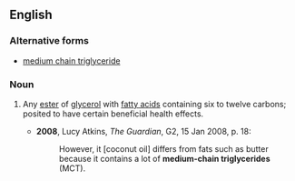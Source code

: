 ==English==
===Alternative forms===
*[[medium chain triglyceride]]

===Noun===
{{en-noun|head=[[medium]]-[[chain]] [[triglyceride]]}}

# {{context|chemistry}} Any [[ester]] of [[glycerol]] with [[fatty acid]]s containing six to twelve carbons; posited to have certain beneficial health effects.
#*'''2008''', Lucy Atkins, ''The Guardian'', G2, 15 Jan 2008, p. 18:
#*:However, it [coconut oil] differs from fats such as butter because it contains a lot of '''medium-chain triglycerides''' (MCT).